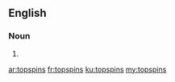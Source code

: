 ==English==

===Noun===
{{head|en}}

# {{plural of|topspin}}

[[ar:topspins]]
[[fr:topspins]]
[[ku:topspins]]
[[my:topspins]]